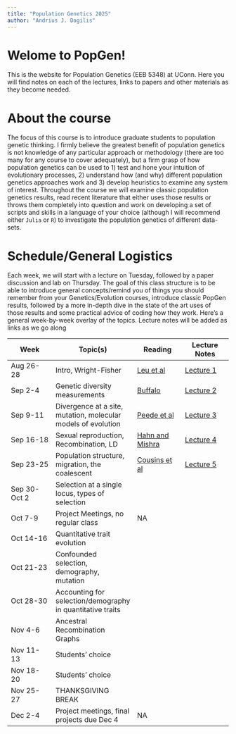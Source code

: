 ```yaml
---
title: "Population Genetics 2025"
author: "Andrius J. Dagilis"
---
```


# Welome to PopGen!

This is the website for Population Genetics (EEB 5348) at UConn. Here you will find notes on each of the lectures, links to papers and other materials as they become needed.

# About the course

The focus of this course is to introduce graduate students to population genetic thinking. I firmly believe the greatest benefit of population genetics is not knowledge of any particular approach or methodology (there are too many for any course to cover adequately), but a firm grasp of how population genetics can be used to 1) test and hone your intuition of evolutionary processes, 2) understand how (and why) different population genetics approaches work and 3) develop heuristics to examine any system of interest. Throughout the course we will examine classic population genetics results, read recent literature that either uses those results or throws them completely into question and work on developing a set of scripts and skills in a language of your choice (although I will recommend either `Julia` or `R`) to investigate the population genetics of different data-sets.

# Schedule/General Logistics

Each week, we will start with a lecture on Tuesday, followed by a paper discussion and lab on Thursday. The goal of this class structure is to be able to introduce general concepts/remind you of things you should remember from your Genetics/Evolution courses, introduce classic PopGen results, followed by a more in-depth dive in the state of the art uses of those results and some practical advice of coding how they work. Here's a general week-by-week overlay of the topics. Lecture notes will be added as links as we go along

| Week | Topic(s) | Reading | Lecture Notes |
|------------------|------------------|------------------|------------------|
| Aug 26-28 | Intro, Wright-Fisher | [Leu et al](notes/papers/Leu2020.pdf) | [Lecture 1](notes/Lecture1.qmd) |
| Sep 2-4 | Genetic diversity measurements | [Buffalo](notes/papers/Buffalo2021.pdf) | [Lecture 2](notes/Lecture2.qmd) |
| Sep 9-11 | Divergence at a site, mutation, molecular models of evolution | [Peede et al](notes/papers/Peede2025.pdf) | [Lecture 3](notes/Lecture3.qmd) |
| Sep 16-18 | Sexual reproduction, Recombination, LD | [Hahn and Mishra](notes/papers/HahnMishra2025.pdf) |[Lecture 4](notes/Lecture4.qmd) |
| Sep 23-25 | Population structure, migration, the coalescent | [Cousins et al](notes/papers/Cousins2025.pdf)  | [Lecture 5](notes/Lecture5.qmd) |
| Sep 30-Oct 2 | Selection at a single locus, types of selection |  |  |
| Oct 7-9 | Project Meetings, no regular class | NA |  |
| Oct 14-16 | Quantitative trait evolution |  |  |
| Oct 21-23 | Confounded selection, demography, mutation |  |  |
| Oct 28-30 | Accounting for selection/demography in quantitative traits |  |  |
| Nov 4-6 | Ancestral Recombination Graphs |  |  |
| Nov 11-13 | Students' choice |  |  |
| Nov 18-20 | Students' choice |  |  |
| Nov 25-27 | THANKSGIVING BREAK |  |  |
| Dec 2-4 | Project meetings, final projects due Dec 4 | NA |  |